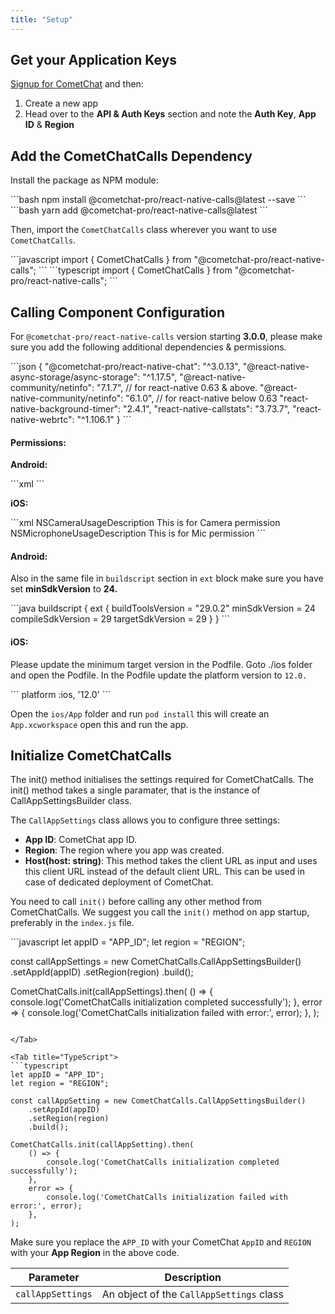 ```yaml
---
title: "Setup"
---
```




## Get your Application Keys

[Signup for CometChat](https://app.cometchat.com) and then:

1. Create a new app
2. Head over to the **API & Auth Keys** section and note the **Auth Key**, **App ID** & **Region**

## Add the CometChatCalls Dependency

Install the package as NPM module:

<Tabs>
<Tab title="npm">
```bash
npm install @cometchat-pro/react-native-calls@latest --save
```

</Tab>

<Tab title="yarn">
```bash
yarn add @cometchat-pro/react-native-calls@latest
```

</Tab>

</Tabs>

Then, import the `CometChatCalls` class wherever you want to use `CometChatCalls`.

<Tabs>
<Tab title="JavaScript">
```javascript
import { CometChatCalls } from "@cometchat-pro/react-native-calls";
```

</Tab>

<Tab title="TypeScript">
```typescript
import { CometChatCalls } from "@cometchat-pro/react-native-calls";
```

</Tab>

</Tabs>

## Calling Component Configuration

For `@cometchat-pro/react-native-calls` version starting **3.0.0**, please make sure you add the following additional dependencies & permissions.

<Tabs>
<Tab title="JSON">
```json
{
  "@cometchat-pro/react-native-chat": "^3.0.13",
  "@react-native-async-storage/async-storage": "^1.17.5",
  "@react-native-community/netinfo": "7.1.7", // for react-native 0.63 & above.
  "@react-native-community/netinfo": "6.1.0", // for react-native below 0.63
  "react-native-background-timer": "2.4.1",
  "react-native-callstats": "3.73.7",
  "react-native-webrtc": "^1.106.1"
}
```

</Tab>

</Tabs>

#### Permissions:

**Android:**

<Tabs>
<Tab title="XML">
```xml
<uses-permission android:name="android.permission.INTERNET" />
<uses-permission android:name="android.permission.CAMERA" />
<uses-permission android:name="android.permission.MODIFY_AUDIO_SETTINGS" />
<uses-permission android:name="android.permission.RECORD_AUDIO" />
<uses-permission android:name="android.permission.ACCESS_NETWORK_STATE" />
```

</Tab>

</Tabs>

**iOS:**

<Tabs>
<Tab title="XML">
```xml
<key>NSCameraUsageDescription</key>
<string>This is for Camera permission</string>
<key>NSMicrophoneUsageDescription</key>
<string>This is for Mic permission</string>
```

</Tab>

</Tabs>

#### Android:

Also in the same file in `buildscript` section in `ext` block make sure you have set **minSdkVersion** to **24.**

<Tabs>
<Tab title="build.gradle">
```java
buildscript {
    ext {
        buildToolsVersion = "29.0.2"
        minSdkVersion = 24
        compileSdkVersion = 29
        targetSdkVersion = 29
    }
}
```

</Tab>

</Tabs>

#### iOS:

Please update the minimum target version in the Podfile. Goto ./ios folder and open the Podfile. In the Podfile update the platform version to `12.0.`

<Tabs>
<Tab title="Podfile">
```
platform :ios, '12.0'
```

</Tab>

</Tabs>

Open the `ios/App` folder and run `pod install` this will create an `App.xcworkspace` open this and run the app.

## Initialize CometChatCalls

The init() method initialises the settings required for CometChatCalls. The init() method takes a single paramater, that is the instance of CallAppSettingsBuilder class.

The `CallAppSettings` class allows you to configure three settings:

* **App ID**: CometChat app ID.
* **Region**: The region where you app was created.
* **Host(host: string)**: This method takes the client URL as input and uses this client URL instead of the default client URL. This can be used in case of dedicated deployment of CometChat.

You need to call `init()` before calling any other method from CometChatCalls. We suggest you call the `init()` method on app startup, preferably in the `index.js` file.

<Tabs>
<Tab title="JavaScript">
```javascript
let appID = "APP_ID";
let region = "REGION";

const callAppSettings = new CometChatCalls.CallAppSettingsBuilder()
    .setAppId(appID)
    .setRegion(region)
    .build();

CometChatCalls.init(callAppSettings).then(
    () => {
        console.log('CometChatCalls initialization completed successfully');
    },
    error => {
        console.log('CometChatCalls initialization failed with error:', error);
    },
);
```

</Tab>

<Tab title="TypeScript">
```typescript
let appID = "APP_ID";
let region = "REGION";

const callAppSetting = new CometChatCalls.CallAppSettingsBuilder()
    .setAppId(appID)
    .setRegion(region)
    .build();

CometChatCalls.init(callAppSetting).then(
    () => {
        console.log('CometChatCalls initialization completed successfully');
    },
    error => {
        console.log('CometChatCalls initialization failed with error:', error);
    },
);
```

</Tab>

</Tabs>

Make sure you replace the `APP_ID` with your CometChat `AppID` and `REGION` with your **App Region** in the above code.

| Parameter         | Description                              |
| ----------------- | ---------------------------------------- |
| `callAppSettings` | An object of the `CallAppSettings` class |
